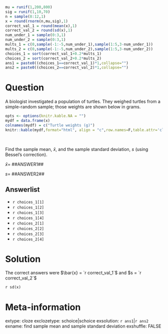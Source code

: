 ```r
mu = runif(1,200,800)
sig = runif(1,10,70)
n = sample(8:12,1)
x = round(rnorm(n,mu,sig),1)
correct_val_1 = round(mean(x),1)
correct_val_2 = round(sd(x),1)
num_under_1 = sample(0:3,1)
num_under_2 = sample(0:3,1)
mults_1 = c(0,sample(-1:-5,num_under_1),sample(1:5,3-num_under_1))
mults_2 = c(0,sample(-1:-5,num_under_2),sample(1:5,3-num_under_2))
choices_1 = sort(correct_val_1+0.2*mults_1)
choices_2 = sort(correct_val_2+0.2*mults_2)
ans1 = paste0((choices_1==correct_val_1)*1,collapse="")
ans2 = paste0((choices_2==correct_val_2)*1,collapse="")
```


Question
========

<style type="text/css" rel="stylesheet">
.bordered-table {
    border-collapse: collapse;
    border-spacing: 0;
    border:2px solid #000000;
}
.bordered-table th {
    border:2px solid #000000;
    padding: 4px;
}
.bordered-table td{
    border:2px solid #000000;
    padding: 4px;
}
</style>

A biologist investigated a population of turtles. They weighed turtles from a simple-random sample; those weights are shown below in grams.

```r
opts <- options(knitr.kable.NA = "")
mydf = data.frame(x)
colnames(mydf) = c("Turtle weights (g)")
knitr::kable(mydf,format="html", align = "c",row.names=F,table.attr='class="bordered-table"')
```
\

Find the sample mean, $\bar{x}$, and the sample standard deviation, $s$ (using Bessel's correction).

$\bar{x} =$ ##ANSWER1##

$s =$ ##ANSWER2##

Answerlist
--------
* `r choices_1[1]`
* `r choices_1[2]`
* `r choices_1[3]`
* `r choices_1[4]`
* `r choices_2[1]`
* `r choices_2[2]`
* `r choices_2[3]`
* `r choices_2[4]`

Solution
========

The correct answers were $\bar{x} = `r correct_val_1`$ and $s = `r correct_val_2`$

`r sd(x)`

Meta-information
================
extype: cloze
exclozetype: schoice|schoice
exsolution: `r ans1`|`r ans2`
exname: find sample mean and sample standard deviation
exshuffle: FALSE